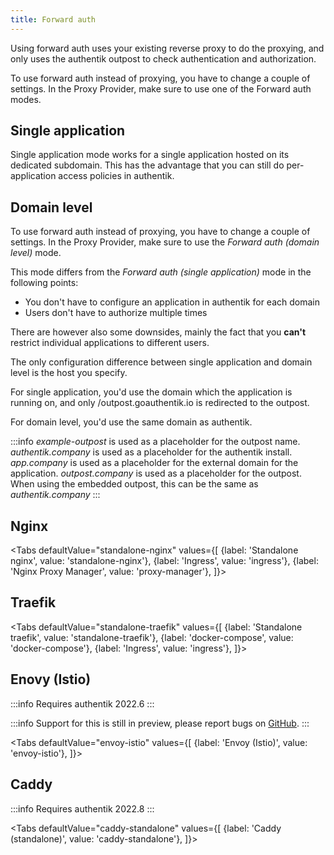 ```yaml
---
title: Forward auth
---
```



Using forward auth uses your existing reverse proxy to do the proxying, and only uses the
authentik outpost to check authentication and authorization.

To use forward auth instead of proxying, you have to change a couple of settings.
In the Proxy Provider, make sure to use one of the Forward auth modes.

## Single application

Single application mode works for a single application hosted on its dedicated subdomain. This
has the advantage that you can still do per-application access policies in authentik.

## Domain level

To use forward auth instead of proxying, you have to change a couple of settings.
In the Proxy Provider, make sure to use the _Forward auth (domain level)_ mode.

This mode differs from the _Forward auth (single application)_ mode in the following points:

-   You don't have to configure an application in authentik for each domain
-   Users don't have to authorize multiple times

There are however also some downsides, mainly the fact that you **can't** restrict individual
applications to different users.

The only configuration difference between single application and domain level is the host you specify.

For single application, you'd use the domain which the application is running on, and only /outpost.goauthentik.io
is redirected to the outpost.

For domain level, you'd use the same domain as authentik.

:::info
_example-outpost_ is used as a placeholder for the outpost name.
_authentik.company_ is used as a placeholder for the authentik install.
_app.company_ is used as a placeholder for the external domain for the application.
_outpost.company_ is used as a placeholder for the outpost. When using the embedded outpost, this can be the same as _authentik.company_
:::

## Nginx

<Tabs
  defaultValue="standalone-nginx"
  values={[
    {label: 'Standalone nginx', value: 'standalone-nginx'},
    {label: 'Ingress', value: 'ingress'},
    {label: 'Nginx Proxy Manager', value: 'proxy-manager'},
  ]}>
  <TabItem value="standalone-nginx">


<NginxStandalone />

  </TabItem>
  <TabItem value="ingress">


<NginxIngress />

  </TabItem>
  <TabItem value="proxy-manager">


<NginxProxyManager />

  </TabItem>
</Tabs>

## Traefik

<Tabs
  defaultValue="standalone-traefik"
  values={[
    {label: 'Standalone traefik', value: 'standalone-traefik'},
    {label: 'docker-compose', value: 'docker-compose'},
    {label: 'Ingress', value: 'ingress'},
  ]}>
  <TabItem value="standalone-traefik">


<TraefikStandalone />

  </TabItem>
  <TabItem value="docker-compose">


<TraefikCompose />

  </TabItem>
  <TabItem value="ingress">


<TraefikIngress />

  </TabItem>
</Tabs>

## Enovy (Istio)

:::info
Requires authentik 2022.6
:::

:::info
Support for this is still in preview, please report bugs on [GitHub](https://github.com/goauthentik/authentik/issues).
:::

<Tabs
  defaultValue="envoy-istio"
  values={[
    {label: 'Envoy (Istio)', value: 'envoy-istio'},
  ]}>
  <TabItem value="envoy-istio">


<EnvoyIstio />

  </TabItem>
</Tabs>

## Caddy

:::info
Requires authentik 2022.8
:::

<Tabs
  defaultValue="caddy-standalone"
  values={[
    {label: 'Caddy (standalone)', value: 'caddy-standalone'},
  ]}>
  <TabItem value="caddy-standalone">


<CaddyStandalone />

  </TabItem>
</Tabs>
